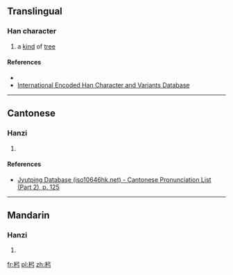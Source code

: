 ==Translingual==

===Han character===
{{Han char|rn=75|rad=木|as=03|sn=7|four=|canj=木弓 (DN)|ids=⿰[[木]][[弓]]}}

# a [[kind]] of [[tree]]

====References====
* {{Han ref|kx=0512.070|dkj=14475|hdz=21162.050|uh=675B|ud=26459}}
*[http://chardb.iis.sinica.edu.tw/char/U+675B International Encoded Han Character and Variants Database]

----

==Cantonese==

===Hanzi===
{{yue-hanzi|jyut=[[gung1]]|y=gung1}}

# {{defn|lang=yue|sort=木03}}

====References====
*[http://www.iso10646hk.net/jp/document/download.jsp Jyutping Database (iso10646hk.net) - Cantonese Pronunciation List (Part 2), p. 125]

----

==Mandarin==

===Hanzi===
{{cmn-hanzi|pin=[[gōng]] ([[gong1]])|wg=kung<sup>1</sup>}}

# {{defn|lang=cmn|sort=木03}}

[[fr:杛]]
[[pl:杛]]
[[zh:杛]]